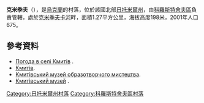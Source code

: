 <!-- 檔案不存在 [[Image:Кмитівська_сільська_рада.jpg|right]] -->

{{coord|50|18|22|N|28|53|10|E|scale:30000|display=title}}

'''克米季夫'''（{{lang-uk|Кмитів}}），是[[烏克蘭|烏克蘭]]的村落，位於該國北部[[日托米爾州|日托米爾州]]，由[[科羅斯特舍夫區|科羅斯特舍夫區]]負責管轄，處於[[克米季夫卡河|克米季夫卡河]]畔，面積1.27平方公里，海拔高度198米，2001年人口675。

==參考資料==
* [http://weather.in.ua/ua/zhitomirskaja/10763 Погода в селі Кмитів] {{Wayback|url=http://weather.in.ua/ua/zhitomirskaja/10763 |date=20140116084656 }}.
* [https://web.archive.org/web/20120614085157/http://ukraina.turmir.com/ua_loc_1520.html Кмитів].
* [http://prostir.museum/museums/ua/detail?id=125 Кмитівський музей образотворчого мистецтва].
* [http://museum-ukraine.org.ua/index.php?go=Pages&in=view&id=4 Кмитівський музей] {{Wayback|url=http://museum-ukraine.org.ua/index.php?go=Pages&in=view&id=4 |date=20140124062921 }}.

{{DEFAULTSORT:Кмитів}}
[[Category:日托米爾州村落|Category:日托米爾州村落]]
[[Category:科羅斯特舍夫區村落|Category:科羅斯特舍夫區村落]]


{{Zhytomyr-geo-stub}}